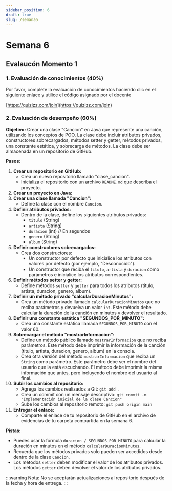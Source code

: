 ```yaml
---
sidebar_position: 6
draft: true
slug: /semana6
---
```


# Semana 6

## Evalaucón Momento 1 

### 1. Evaluación de conocimientos (40%)

Por favor, complete la evaluación de conocimientos haciendo clic en el siguiente enlace y utilice el código asignado por el docente

[https://quizizz.com/join](https://quizizz.com/join)


### 2. Evaluación de desempeño (60%)

**Objetivo:** Crear una clase "Cancion" en Java que represente una canción, utilizando los conceptos de POO. La clase debe incluir atributos privados, constructores sobrecargados, métodos setter y getter, métodos privados, una constante estática, y sobrecarga de métodos. La clase debe ser almacenada en un repositorio de GitHub.

**Pasos:**

1. **Crear un repositorio en GitHub:**   
    * Crea un nuevo repositorio llamado "clase_cancion".
    * Inicializa el repositorio con un archivo `README.md` que describa el proyecto.
2. **Crear un proyecto en Java:**    
3. **Crear una clase llamada "Cancion":**
    * Define la clase con el nombre `Cancion`.
4. **Definir atributos privados:**
    * Dentro de la clase, define los siguientes atributos privados:
        * `titulo` (String)
        * `artista` (String)
        * `duracion` (int)  // En segundos
        * `genero` (String)
        * `album` (String)
5. **Definir constructores sobrecargados:**
    * Crea dos constructores:
        * Un constructor por defecto que inicialice los atributos con valores por defecto (por ejemplo, "Desconocido").
        * Un constructor que reciba el `titulo`, `artista` y `duracion` como parámetros e inicialice los atributos correspondientes. 
6. **Definir métodos setter y getter:**
    * Define métodos `setter` y `getter` para todos los atributos (titulo, artista, duracion, genero, album).
7. **Definir un método privado "calcularDuracionMinutos":**
    * Crea un método privado llamado `calcularDuracionMinutos` que no reciba parámetros y devuelva un valor `int`. Este método debe calcular la duración de la canción en minutos y devolver el resultado.
8. **Definir una constante estática "SEGUNDOS_POR_MINUTO":**
    * Crea una constante estática llamada `SEGUNDOS_POR_MINUTO` con el valor 60.
9. **Sobrecargar el método "mostrarInformacion":**
    * Define un método público llamado `mostrarInformacion` que no reciba parámetros. Este método debe imprimir la información de la canción (titulo, artista, duracion, genero, album) en la consola.
    * Crea otra versión del método `mostrarInformacion` que reciba un `String` como parámetro. Este parámetro debe ser el nombre del usuario que la está escuchando. El método debe imprimir la misma información que antes, pero incluyendo el nombre del usuario al final.
10. **Subir los cambios al repositorio:**
    * Agrega los cambios realizados a Git: `git add .`
    * Crea un commit con un mensaje descriptivo: `git commit -m "Implementación inicial de la clase Cancion"`
    * Sube los cambios al repositorio remoto: `git push origin main`
11. **Entregar el enlace:**
    * Comparte el enlace de tu repositorio de GitHub en el archivo de evidencias de tu carpeta compartida en la semana 6.

**Pistas:**

* Puedes usar la fórmula `duracion / SEGUNDOS_POR_MINUTO` para calcular la duración en minutos en el método `calcularDuracionMinutos`.
* Recuerda que los métodos privados solo pueden ser accedidos desde dentro de la clase `Cancion`.
* Los métodos `setter` deben modificar el valor de los atributos privados. Los métodos `getter` deben devolver el valor de los atributos privados.

:::warning
Nota: No se aceptarán actualizaciones al repositorio después de la fecha y hora de entrega.
:::
